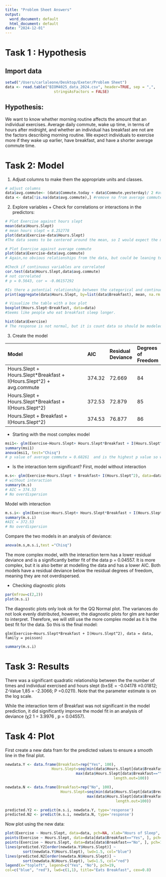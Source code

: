 ```yaml
---
title: "Problem Sheet Answers"
output:
  word_document: default
  html_document: default
date: "2024-12-01"
---
```

# Task 1 : Hypothesis
## Import data
```r
setwd("/Users/carlaleone/Desktop/Exeter/Problem Sheet")
data <- read.table("BIOM4025_data_2024.csv", header=TRUE, sep = ",", 
                      stringsAsFactors = FALSE)
```

## Hypothesis:
We want to know whether morning routine affects the amount that an individual exercises. Average daily commute, wake up time, in terms of hours after midnight, and whether an individual has breakfast are not are the factors describing morning routine. 
We expect individuals to exercise more if they wake up earlier, have breakfast, and have a shorter average commute time. 


# Task 2: Model

1. Adjust columns to make them the appropriate units and classes.
```r
# adjust columns
data$avg.commute<- (data$Commute.today + data$Commute.yesterday)/ 2 #average commute of individual
data <- data[!is.na(data$avg.commute),] #remove na from average commute column
```


2. Explore variables + Check for correlations or interactions in the predictors:
```r
# Plot Exercise against hours slept
mean(data$Hours.Slept)
# mean hours slept = 8.252778
plot(data$Exercise~data$Hours.Slept)
#The data seems to be centered around the mean, so I would expect the model to have a curved line and peak at the mean.Therefore, I will consider adding a square term. 
```


```r
# Plot Exercise against average commute
plot(data$Exercise~data$avg.commute)
# Again,no obvious relationships from the data, but could be leaning towards a positive slope.
```


```r
#Check if continuous variables are correlated
cor.test(data$Hours.Slept,data$avg.commute) 
# not correlated
# p = 0.5643, cor = -0.06157292 
```


```r
#Is there a potential relationship between the categorical and continuous predictors?
print(aggregate(data$Hours.Slept, by=list(data$Breakfast), mean, na.rm =T))
```


```r
# Visualize the table with a box plot
boxplot(Hours.Slept~Breakfast, data=data)
#Seems like people who eat breakfast sleep longer.
```


```r
hist(data$Exercise)
# The response is not normal, but it is count data so should be modeled in a poisson distribution
```

3. Create the model


 Model  | AIC    | Residual Deviance | Degrees of Freedom |
|:-------------------------------------------------------|:------|:------------|:-----------|
| Hours.Slept + Hours.Slept*Breakfast + I(Hours.Slept^2) + avg.commute |374.32 | 72.669 | 84 |
| Hours.Slept + Hours.Slept*Breakfast + I(Hours.Slept^2) | 372.53 | 72.879| 85 |
| Hours.Slept + Breakfast + I(Hours.Slept^2)  | 374.53 | 76.877  | 86 |


- Starting with the most complex model
```r
msi1<- glm(Exercise~Hours.Slept+ Hours.Slept*Breakfast + I(Hours.Slept^2) + avg.commute, data=data, family= poisson)
summary(msi1)
anova(msi1, test="Chisq")
# p value of average commute = 0.68261  and is the highest p value so we can remove average commute as a predictor.
```

- Is the interaction term significant?
First, model without interaction
```r
m.s<- glm(Exercise~Hours.Slept + Breakfast+ I(Hours.Slept^2), data=data, family= poisson)
# without interaction
summary(m.s)
# AIC = 374.53
# No overdispersion
```

Model with interaction
```r
m.s.i<- glm(Exercise~Hours.Slept+ Hours.Slept*Breakfast + I(Hours.Slept^2), data=data, family= poisson)
summary(m.s.i)
#AIC = 372.53
# No overdispersion
```

Compare the two models in an analysis of deviance:
```r
anova(m.s,m.s.i,test ="Chisq")
```
The more complex model, with the interaction term has a lower residual deviance and is a significantly better fit of the data p = 0.04557. It is more complex, but it is also better at modelling the data and has a lower AIC. Both models have a residual deviance below the residual degrees of freedom, meaning they are not overdispersed. 

- Checking diagnostic plots
```r
par(mfrow=c(2,2))
plot(m.s.i)
```


The diagnostic plots only look ok for the QQ Normal plot. The variances do not look evenly distributed, however, the diagnostic plots for glm are harder to interpret. Therefore, we will still use the more complex model as it is the best fit for the data. So this is the final model:

`glm(Exercise~Hours.Slept*Breakfast + I(Hours.Slept^2), data = data, family = poisson)`

```r
summary(m.s.i)
```


# Task 3: Results

There was a significant quadratic relationship between the the number of times and individual exercised and hours slept (b±SE = -0.04178 ±0.01812; Z-Value 1,85 = -2.3066; P =0.0211). Note that the parameter estimate is on the log scale.

While the interaction term of Breakfast was not significant in the model prediction, it did significantly improve the model fit in an analysis of deviance (χ2 1 = 3.9976 , p = 0.04557).  


# Task 4: Plot
First create a new data fram for the predicted values to ensure a smooth line in the final plot.
```r
newdata.Y <- data.frame(Breakfast=rep("Yes", 100),
                     Hours.Slept=seq(min(data$Hours.Slept[data$Breakfast=="Yes"]),
                                max(data$Hours.Slept[data$Breakfast=="Yes"]),
                                                 length.out=100))

newdata.N <- data.frame(Breakfast=rep("No", 100),
                         Hours.Slept=seq(min(data$Hours.Slept[data$Breakfast=="No"]),
                                     max(data$Hours.Slept[data$Breakfast=="No"]),
                                                  length.out=100))

predicted.Y2 <- predict(m.s.i, newdata.Y, type='response')
predicted.N2 <- predict(m.s.i, newdata.N, type='response')
```

Now plot using the new data:
```r
plot(Exercise ~ Hours.Slept, data=data, pch=NA, xlab="Hours of Sleep", ylab="Exercise")
points(Exercise ~ Hours.Slept, data=data[data$Breakfast=="Yes", ], pch=19, col="blue") 
points(Exercise ~ Hours.Slept, data=data[data$Breakfast=="No", ], pch=19, col="red")
lines(predicted.Y2[order(newdata.Y$Hours.Slept)] ~
        sort(newdata.Y$Hours.Slept), lwd=1.5, col="blue")
lines(predicted.N2[order(newdata.N$Hours.Slept)] ~
        sort(newdata.N$Hours.Slept), lwd=1.5, col="red")
legend(x="topleft", legend=c("Yes", "No"), pch=19,
col=c("blue", "red"), lwd=c(1,1), title="Eats Breakfast", cex=0.8)
```